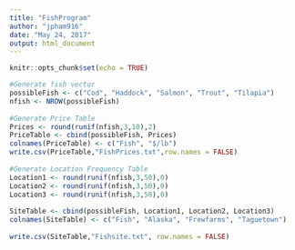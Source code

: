 ```yaml
---
title: "FishProgram"
author: "jpham916"
date: "May 24, 2017"
output: html_document
---
```


```r
knitr::opts_chunk$set(echo = TRUE)
```

```r
#Generate fish vector 
possibleFish <- c("Cod", "Haddock", "Salmon", "Trout", "Tilapia")
nfish <- NROW(possibleFish)
  
#Generate Price Table
Prices <- round(runif(nfish,3,10),2)
PriceTable <- cbind(possibleFish, Prices)
colnames(PriceTable) <- c("Fish", "$/lb")
write.csv(PriceTable,"FishPrices.txt",row.names = FALSE)
  
#Generate Location Frequency Table  
Location1 <- round(runif(nfish,3,50),0)
Location2 <- round(runif(nfish,3,50),0)
Location3 <- round(runif(nfish,3,50),0)
  
SiteTable <- cbind(possibleFish, Location1, Location2, Location3)
colnames(SiteTable) <- c("Fish", "Alaska", "Frewfarms", "Taguetown")
  
write.csv(SiteTable,"Fishsite.txt", row.names = FALSE)

```

